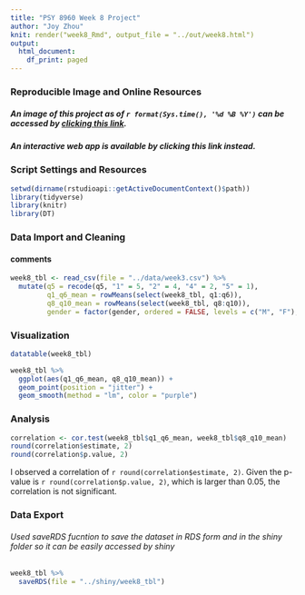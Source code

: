 ```yaml
---
title: "PSY 8960 Week 8 Project"
author: "Joy Zhou"
knit: render("week8_Rmd", output_file = "../out/week8.html")
output:
  html_document:
    df_print: paged
---
```


### **Reproducible Image and Online Resources**
##### An image of this project as of *`r format(Sys.time(), '%d %B %Y')`* can be accessed by [clicking this link](https://hub.gke2.mybinder.org/user/joyzhou95-psy8960-week8-sec4ejg4/rstudio/).
##### An interactive web app is available by clicking this link instead.

### **Script Settings and Resources**
```r
setwd(dirname(rstudioapi::getActiveDocumentContext()$path))
library(tidyverse)
library(knitr)
library(DT)
```

### **Data Import and Cleaning**
#### comments
```r
week8_tbl <- read_csv(file = "../data/week3.csv") %>%
  mutate(q5 = recode(q5, "1" = 5, "2" = 4, "4" = 2, "5" = 1),
         q1_q6_mean = rowMeans(select(week8_tbl, q1:q6)),
         q8_q10_mean = rowMeans(select(week8_tbl, q8:q10)),
         gender = factor(gender, ordered = FALSE, levels = c("M", "F"),labels = c("Male", "Female")))
```

### **Visualization**
```r
datatable(week8_tbl) 

week8_tbl %>%
  ggplot(aes(q1_q6_mean, q8_q10_mean)) +
  geom_point(position = "jitter") +
  geom_smooth(method = "lm", color = "purple")
```

### **Analysis**
```r
correlation <- cor.test(week8_tbl$q1_q6_mean, week8_tbl$q8_q10_mean)
round(correlation$estimate, 2)
round(correlation$p.value, 2)
```
I observed a correlation of `r round(correlation$estimate, 2)`. Given the p-value is  `r round(correlation$p.value, 2)`, which is larger than 0.05, the correlation is not significant.

### **Data Export**
###### Used saveRDS fucntion to save the dataset in RDS form and in the shiny folder so it can be easily accessed by shiny
```r
week8_tbl %>%
  saveRDS(file = "../shiny/week8_tbl")
```



